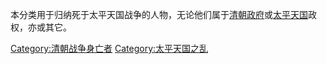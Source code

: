 本分类用于归纳死于太平天国战争的人物，无论他们属于[[清朝政府|清朝政府]]或[[太平天国|太平天国]]政权，亦或其它。

[[Category:清朝战争身亡者|Category:清朝战争身亡者]]
[[Category:太平天国之乱|Category:太平天国之乱]]